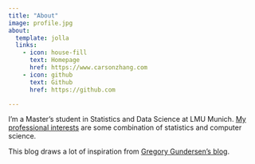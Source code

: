 ```yaml
---
title: "About"
image: profile.jpg
about:
  template: jolla
  links:
    - icon: house-fill
      text: Homepage
      href: https://www.carsonzhang.com
    - icon: github
      text: Github
      href: https://github.com

---
```


I'm a Master's student in Statistics and Data Science at LMU Munich. [My professional interests](https://carsonzhang.com/statement_of_interests) are some combination of statistics and computer science.

This blog draws a lot of inspiration from [Gregory Gundersen's blog](https://gregorygundersen.com/blog/).